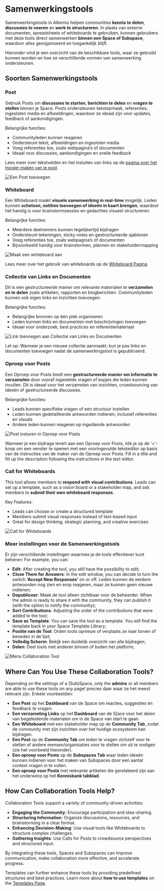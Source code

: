 # Samenwerkingstools

Samenwerkingstools in Alkemio helpen communities **kennis te delen**, **discussies te voeren** en **werk te structureren**. In plaats van externe documenten, spreadsheets of whiteboards te gebruiken, kunnen gebruikers met deze tools direct samenwerken **binnen een Space of Subspace**, waardoor alles georganiseerd en toegankelijk blijft.

Hieronder vind je een overzicht van de beschikbare tools, waar ze gebruikt kunnen worden en hoe ze verschillende vormen van samenwerking ondersteunen.

## Soorten Samenwerkingstools

### Post

Gebruik Posts om **discussies te starten**, **berichten te delen** en **vragen te stellen** binnen je Space. Posts ondersteunen tekstopmaak, referenties, ingesloten media en afbeeldingen, waardoor ze ideaal zijn voor updates, feedback of aankondigingen.

Belangrijke functies:

- Communityleden kunnen reageren
- Ondersteunt tekst, afbeeldingen en ingesloten media
- Voeg referenties toe, zoals webpagina’s of documenten
- Ideaal voor discussies, aankondigingen en snelle feedback

Lees meer over tekstvelden en het insluiten van links op de [pagina over het mooier maken van je post](/how-to/make-post-beautiful).

![Een Post toevoegen](/post.png)

### Whiteboard

Een Whiteboard maakt **visuele samenwerking in real-time** mogelijk. Leden kunnen **schetsen, notities toevoegen of ideeën in kaart brengen**, waardoor het handig is voor brainstormsessies en gedachtes visueel structureren.

Belangrijke functies:

- Meerdere deelnemers kunnen tegelijkertijd bijdragen
- Ondersteunt tekeningen, sticky notes en gestructureerde sjablonen
- Voeg referenties toe, zoals webpagina’s of documenten
- Bijvoorbeeld handig voor brainstormen, plannen en stakeholdermapping

![Maak een whiteboard aan](/create-whiteboard.png)

Lees meer over het gebruik van whiteboards op de [Whiteboard Pagina](/how-to/whiteboards)

### Collectie van Links en Documenten

Dit is een gestructureerde manier om relevante materialen te **verzamelen en te delen** zoals artikelen, rapporten en blogberichten. Communityleden kunnen ook eigen links en inzichten toevoegen.

Belangrijke functies:

- Belangrijke bronnen op één plek organiseren
- Leden kunnen links en documenten met beschrijvingen toevoegen
- Ideaal voor onderzoek, best practices en referentiemateriaal

![Link toevoegen aan Collectie van Links en Documenten](/add-link.png)

Let op: Wanneer je een nieuwe collectie aanmaakt, kun je pas links en documenten toevoegen nadat de samenwerkingstool is gepubliceerd.

### Oproep voor Posts

Een Oproep voor Posts biedt een **gestructureerde manier om informatie te verzamelen** door vooraf ingestelde vragen of kopjes die leden kunnen invullen. Dit is ideaal voor het verzamelen van inzichten, crowdsourcing van ideeën of gestructureerde discussies.

Belangrijke functies:

- Leads kunnen specifieke vragen of een structuur instellen
- Leden kunnen gedetailleerde antwoorden indienen, inclusief referenties en visuals
- Andere leden kunnen reageren op ingediende antwoorden

![Post insturen in Oproep voor Posts](/submit-post.png)

Wanneer je een bijdrage levert aan een Oproep voor Posts, klik je op de '+'-knop om een venster te openen met een vooringevulde teksteditor op basis van de instructies van de maker van de Oproep voor Posts. Fill in a title and fill up the description following the instructions in the text editor.

### Call for Whiteboards

This tool allows members to **respond with visual contributions**. Leads can set up a template, such as a vision board or a stakeholder map, and ask members to **submit their own whiteboard responses**.

Key Features:

- Leads can choose or create a structured template
- Members submit visual responses instead of text-based input
- Great for design thinking, strategic planning, and creative exercises

![Call for Whiteboards](/call-for-whiteboards.png)

### Meer instellingen voor de Samenwerkingstools

Er zijn verschillende instellingen waarmee je de tools effectiever kunt beheren: For example, you can:

- **Edit**: After creating the tool, you still have the possibility to edit;
- **Close Them for Answers**: In the edit window, you can decide to turn the switch **‘Accept New Responses’** on or off. Leden kunnen de eerdere antwoorden nog zien en erop reageren, maar ze kunnen geen nieuwe indienen;
- **Depubliceer**: Maak de tool alleen zichtbaar voor de beheerder. When the admin is ready to share it with the community, they can publish it (with the option to notify the community);
- **Sort Contributions**: Adjusting the order of the contributions that were added to the tool;
- **Save as Template**: You can save the tool as a template. You will find the template back in your Space Template Library;
- **Positie van de Tool**: Orden tools opnieuw of verplaats ze naar boven of beneden in de lijst;
- **Volledig Scherm**: Bekijk een duidelijk overzicht van alle bijdragen;
- **Delen**: Deel tools met anderen binnen of buiten het platform;

![Menu Collaboration Tool](/menu-collaboration-tool.png)

## Where Can You Use These Collaboration Tools?

Depending on the settings of a (Sub)Space, only the **admins** or all members are able to use these tools on any page! precies daar waar ze het meest relevant zijn. Enkele voorbeelden:

- **Een Post** op het **Dashboard** van de Space om reacties, suggesties en feedback te vragen.
- **Een verzameling Links** op het **Dashboard** van de S[ace voor het delen van begeleidende materialen om in de Space van start te gaan.
- **Een Whiteboard** met een stakeholder map op de **Community Tab**, zodat de community met zijn inzichten over het huidige ecosysteem kan bijdragen.
- **Een Post** op de **Community Tab** om leden te vragen zichzelf voor te stellen of andere mensen/organisaties voor te stellen om uit te nodigen (zie het voorbeeld hieronder).
- **Een oproep voor Posts** op de **Subspaces Tab** waar leden ideeën kunnen indienen voor het maken van Subspaces door een aantal context vragen in te vullen.
- **Een oproep voor Posts** met relevante artikelen die gerelateerd zijn aan het onderwerp op het **Kennisbank tabblad**.

## How Can Collaboration Tools Help?

Collaboration Tools support a variety of community-driven activities:

- **Engaging the Community**: Encourage participation and idea-sharing.
- **Structuring Information**: Organize discussions, resources, and brainstorming in a clear format.
- **Enhancing Decision-Making**: Use visual tools like Whiteboards to structure complex challenges.
- **Gathering Insights**: Use Calls for Posts to crowdsource perspectives and structured input.

By integrating these tools, Spaces and Subspaces can improve communication, make collaboration more effective, and accelerate progress.

Templates can further enhance these tools by providing predefined structures and best practices. Learn more about **how to use templates** on the [Templates Page](features/templates).
